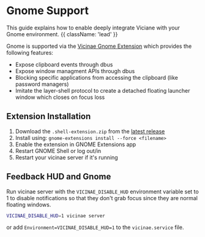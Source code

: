 # Gnome Support

This guide explains how to enable deeply integrate Viciane with your Gnome environment. {{ className: 'lead' }}

Gnome is supported via the <a href="https://github.com/dagimg-dot/vicinae-gnome-extension" target="_blank">Vicinae Gnome Extension</a> which provides the following features:

- Expose clipboard events through dbus
- Expose window managment APIs through dbus
- Blocking specific applications from accessing the clipboard (like password managers)
- Imitate the layer-shell protocol to create a detached floating launcher window which closes on focus loss

## Extension Installation

1. Download the `.shell-extension.zip` from the [latest release](https://github.com/dagimg-dot/vicinae-gnome-extension/releases/latest)
2. Install using: `gnome-extensions install --force <filename>`
3. Enable the extension in GNOME Extensions app
4. Restart GNOME Shell or log out/in
5. Restart your vicinae server if it's running

## Feedback HUD and Gnome

Run vicinae server with the `VICINAE_DISABLE_HUD` environment variable set to 1 to disable notifications so that they don't grab focus since they are normal floating windows.

```bash
VICINAE_DISABLE_HUD=1 vicinae server
```

or add `Environment=VICINAE_DISABLE_HUD=1` to the `vicinae.service` file.
